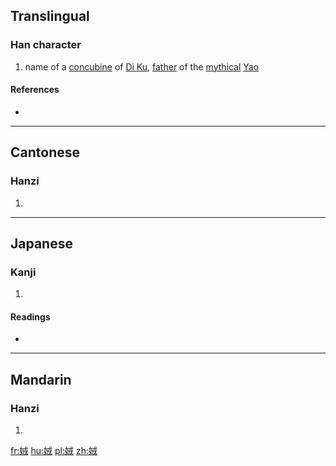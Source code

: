 ==Translingual==

===Han character===
{{Han char|rn=38|rad=女|as=06|sn=9|four=4345<sub>0</sub>|canj=女戈十 (VIJ)|ids=⿰[[女]][[戎]]}}

# name of a [[concubine]] of [[w:Emperor Ku|Di Ku]], [[father]] of the [[mythical]] [[w:Emperor Yao|Yao]]

====References====
* {{Han ref|kx=0261.230|dkj=06258|dj=0527.260|hdz=21042.050|uh=5A00|ud=23040|bh=CE65|bd=52837}}

----

==Cantonese==

===Hanzi===
{{yue-hanzi|jyut=|y=sung1}}

# {{defn|lang=yue|sort=女06}}

----

==Japanese==

===Kanji===
{{ja-kanji|grade=|rs=女06}}

# {{defn|lang=ja|sort=女06}}

====Readings====
* {{ja-readings|on=[[しゅう]] (shū), [[しゅ]] (shu)|kun=}}

----

==Mandarin==

===Hanzi===
{{cmn-hanzi|pin=[[sōng]] ([[song1]])|wg=sung<sup>1</sup>}}

# {{defn|lang=cmn|sort=女06}}

[[fr:娀]]
[[hu:娀]]
[[pl:娀]]
[[zh:娀]]